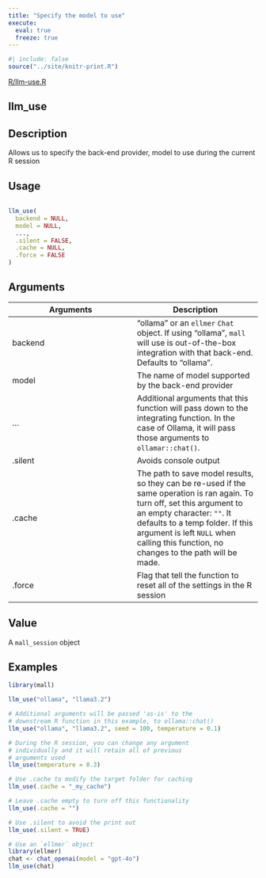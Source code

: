 ```yaml
---
title: "Specify the model to use"
execute:
  eval: true
  freeze: true
---
```


```r
#| include: false
source("../site/knitr-print.R")
```

[R/llm-use.R](https://github.com/mlverse/mall/blob/main/r/R/llm-use.R)

## llm_use

## Description
Allows us to specify the back-end provider, model to use during the current R session


## Usage
```r

llm_use(
  backend = NULL,
  model = NULL,
  ...,
  .silent = FALSE,
  .cache = NULL,
  .force = FALSE
)
```

## Arguments
|Arguments|Description|
|---|---|
| backend | "ollama" or an `ellmer` `Chat` object. If using "ollama", `mall` will use is out-of-the-box integration with that back-end. Defaults to "ollama". |
| model | The name of model supported by the back-end provider |
| ... | Additional arguments that this function will pass down to the integrating function. In the case of Ollama, it will pass those arguments to `ollamar::chat()`. |
| .silent | Avoids console output |
| .cache | The path to save model results, so they can be re-used if the same operation is ran again. To turn off, set this argument to an empty character: `""`. It defaults to a temp folder. If this argument is left `NULL` when calling this function, no changes to the path will be made. |
| .force | Flag that tell the function to reset all of the settings in the R session |



## Value
A `mall_session` object


## Examples
```r


library(mall)

llm_use("ollama", "llama3.2")

# Additional arguments will be passed 'as-is' to the
# downstream R function in this example, to ollama::chat()
llm_use("ollama", "llama3.2", seed = 100, temperature = 0.1)

# During the R session, you can change any argument
# individually and it will retain all of previous
# arguments used
llm_use(temperature = 0.3)

# Use .cache to modify the target folder for caching
llm_use(.cache = "_my_cache")

# Leave .cache empty to turn off this functionality
llm_use(.cache = "")

# Use .silent to avoid the print out
llm_use(.silent = TRUE)

# Use an `ellmer` object
library(ellmer)
chat <- chat_openai(model = "gpt-4o")
llm_use(chat)


```


